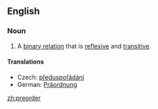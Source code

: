 ==English==
{{wikipedia}}
===Noun===
{{en-noun}}

# {{set theory}} A [[binary relation]] that is [[reflexive]] and [[transitive]].

====Translations====
{{trans-top|binary relation}}
* Czech: [[předuspořádání]] {{n}}
*German: [[Präordnung]] {{f}}
{{trans-mid}}
{{trans-bottom}}

[[zh:preorder]]